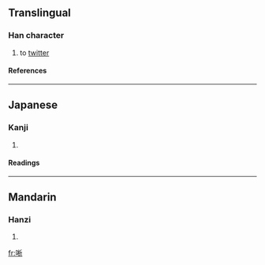 ==Translingual==
===Han character===
{{Han char|rn=30|rad=口|as=08|sn=11|four=|canj=口木竹中 (RDHL)}}
# to [[twitter]]
====References====
{{Han ref|kx=0194.110|dkj=03782|dj=0414.170|hdz=10637.100|uh=553D|ud=21821}}
----
==Japanese==

===Kanji===
{{ja-kanji|grade=|rs=口08}}
# {{defn|Japanese}} 
====Readings====
{{ja-readings|on=[[せき]] (seki), [[しゃく]] (shaku)|kun=}}
----
==Mandarin==
===Hanzi===
{{cmn-hanzi|pin=[[xī]] ([[xi1]]), [[zhāo]] ([[zhao1]])|wg=hsi<sup>1</sup>, chao<sup>1</sup>}}
# {{defn|Mandarin}}

[[fr:唽]]